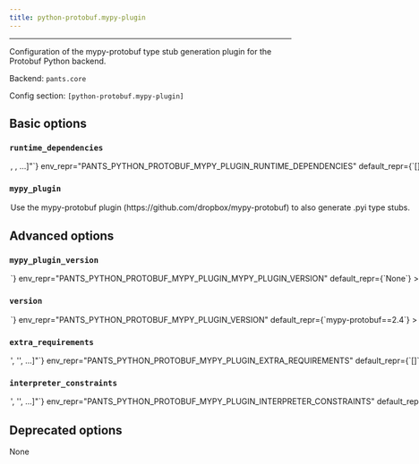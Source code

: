 ```yaml
---
title: python-protobuf.mypy-plugin
---
```



---

Configuration of the mypy-protobuf type stub generation plugin for the Protobuf Python backend.

Backend: <span className="color--primary">`pants.core`</span>

Config section: <span className="color--primary">`[python-protobuf.mypy-plugin]`</span>

<span className={styles.options}>

## Basic options

### `runtime_dependencies`

<Option
  cli_repr={`--python-protobuf-mypy-plugin-runtime-dependencies="[<target_option>, <target_option>, ...]"`}
  env_repr="PANTS_PYTHON_PROTOBUF_MYPY_PLUGIN_RUNTIME_DEPENDENCIES"
  default_repr={`[]`}
>

A list of addresses to `python_requirement_library` targets for the runtime
dependencies needed for generated Python code to work. For example,
`['3rdparty/python:protobuf', '3rdparty/python:grpcio']`. These dependencies
will be automatically added to every `protobuf_library` target

</Option>

### `mypy_plugin`

<Option
  cli_repr={`--[no-]python-protobuf-mypy-plugin-mypy-plugin`}
  env_repr="PANTS_PYTHON_PROTOBUF_MYPY_PLUGIN_MYPY_PLUGIN"
  default_repr={`False`}
>

Use the `mypy-protobuf` plugin (https://github.com/dropbox/mypy-protobuf) to
also generate .pyi type stubs.

</Option>

## Advanced options

### `mypy_plugin_version`

<Option
  cli_repr={`--python-protobuf-mypy-plugin-mypy-plugin-version=<str>`}
  env_repr="PANTS_PYTHON_PROTOBUF_MYPY_PLUGIN_MYPY_PLUGIN_VERSION"
  default_repr={`None`}
>

The pip-style requirement string for `mypy-protobuf`. You must still set
`--mypy-plugin` for this option to be used.

</Option>

### `version`

<Option
  cli_repr={`--python-protobuf-mypy-plugin-version=<str>`}
  env_repr="PANTS_PYTHON_PROTOBUF_MYPY_PLUGIN_VERSION"
  default_repr={`mypy-protobuf==2.4`}
>

Requirement string for the tool.

</Option>

### `extra_requirements`

<Option
  cli_repr={`--python-protobuf-mypy-plugin-extra-requirements="['<str>', '<str>', ...]"`}
  env_repr="PANTS_PYTHON_PROTOBUF_MYPY_PLUGIN_EXTRA_REQUIREMENTS"
  default_repr={`[]`}
>

Any additional requirement strings to use with the tool. This is useful if the
tool allows you to install plugins or if you need to constrain a dependency to
a certain version.

</Option>

### `interpreter_constraints`

<Option
  cli_repr={`--python-protobuf-mypy-plugin-interpreter-constraints="['<str>', '<str>', ...]"`}
  env_repr="PANTS_PYTHON_PROTOBUF_MYPY_PLUGIN_INTERPRETER_CONSTRAINTS"
  default_repr={`["CPython>=3.6"]`}
>

Python interpreter constraints for this tool.

</Option>

## Deprecated options

None

</span>
